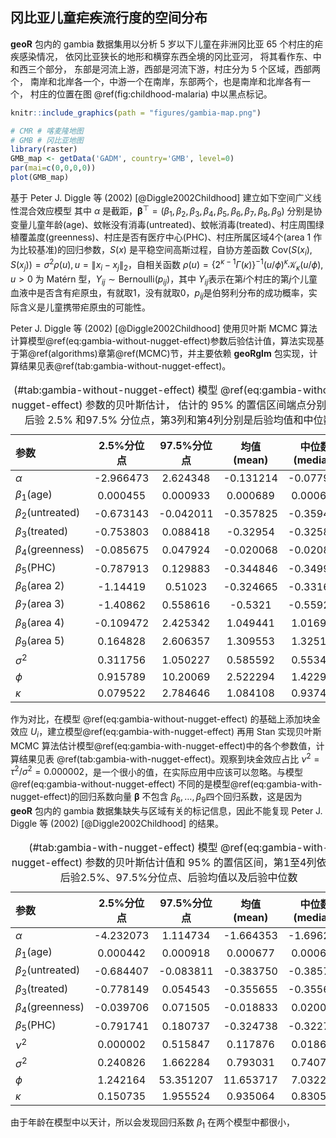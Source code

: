 ## 冈比亚儿童疟疾流行度的空间分布 {#case-gambia}

**geoR** 包内的 gambia 数据集用以分析 5 岁以下儿童在非洲冈比亚 65 个村庄的疟疾感染情况， 依冈比亚狭长的地形和横穿东西全境的冈比亚河， 将其看作东、中和西三个部分， 东部是河流上游，西部是河流下游，村庄分为 5 个区域，西部两个， 南岸和北岸各一个，中游一个在南岸，东部两个，也是南岸和北岸各有一个， 村庄的位置在图 \@ref(fig:childhood-malaria) 中以黑点标记。

```r
knitr::include_graphics(path = "figures/gambia-map.png")
```
```r
# CMR # 喀麦隆地图
# GMB # 冈比亚地图
library(raster)
GMB_map <- getData('GADM', country='GMB', level=0)
par(mai=c(0,0,0,0))
plot(GMB_map)
```
基于 Peter J. Diggle 等 (2002) [@Diggle2002Childhood] 建立如下空间广义线性混合效应模型
\begin{equation}
\log\{p_{ij}/(1-p_{ij})\} = \alpha + \boldsymbol{\beta}^{\top}z_{ij} + S(x_i) (\#eq:gambia-without-nugget-effect)
\end{equation}
\noindent 其中 $\alpha$ 是截距，$\boldsymbol{\beta}^{\top} = (\beta_1,\beta_2,\beta_3,\beta_4,\beta_5,\beta_6,\beta_7,\beta_8,\beta_9)$ 分别是协变量儿童年龄(age)、蚊帐没有消毒(untreated)、蚊帐消毒(treated)、村庄周围绿植覆盖度(greenness)、村庄是否有医疗中心(PHC)、村庄所属区域4个(area 1 作为比较基准)的回归参数，$S(x)$ 是平稳空间高斯过程，自协方差函数 $\mathsf{Cov}(S(x_i),S(x_j)) = \sigma^2\rho(u), u = \|x_i -x_j \|_2$，自相关函数 $\rho(u) = \{2^{\kappa -1}\Gamma(\kappa)\}^{-1}(u/\phi)^{\kappa}\mathcal{K}_{\kappa}(u/\phi),u > 0$ 为 Matérn 型，$Y_{ij} \sim \mathrm{Bernoulli}(p_{ij})$，其中 $Y_{ij}$表示在第$i$个村庄的第$j$个儿童血液中是否含有疟原虫，有就取1，没有就取0，$p_{ij}$是伯努利分布的成功概率，实际含义是儿童携带疟原虫的可能性。

Peter J. Diggle 等 (2002) [@Diggle2002Childhood] 使用贝叶斯 MCMC 算法计算模型\@ref(eq:gambia-without-nugget-effect)参数后验估计值，算法实现基于第\@ref(algorithms)章第\@ref(MCMC)节，并主要依赖 **geoRglm** 包实现，计算结果见表\@ref(tab:gambia-without-nugget-effect)。
 
Table: (\#tab:gambia-without-nugget-effect) 模型 \@ref(eq:gambia-without-nugget-effect) 参数的贝叶斯估计， 估计的 95\% 的置信区间端点分别来自后验 2.5\% 和97.5\% 分位点，第3列和第4列分别是后验均值和中位数

| 参数                  |   2.5\%分位点   |   97.5\%分位点  |   均值 (mean)  |  中位数 (median)  |
| :-------------------- | :-------------: | :-------------: | :------------: | :---------------: |
| $\alpha$              |    -2.966473    |     2.624348    |   -0.131214    |   -0.077961       |
| $\beta_1$(age)        |     0.000455    |     0.000933    |    0.000689    |    0.000685       |
| $\beta_2$(untreated)  |    -0.673143    |    -0.042011    |   -0.357825    |   -0.359426       |
| $\beta_3$(treated)    |    -0.753803    |     0.088418    |   -0.32954     |   -0.325853       |
| $\beta_4$(greenness)  |    -0.085675    |     0.047924    |   -0.020068    |   -0.020834       |
| $\beta_5$(PHC)        |    -0.787913    |     0.129883    |   -0.344846    |   -0.349915       |
| $\beta_6$(area 2)     |    -1.14419     |     0.51023     |   -0.324665    |   -0.331634       |
| $\beta_7$(area 3)     |    -1.40862     |     0.558616    |   -0.5321      |   -0.559229       |
| $\beta_8$(area 4)     |    -0.109472    |     2.425342    |    1.049441    |    1.016969       |
| $\beta_9$(area 5)     |     0.164828    |     2.606357    |    1.309553    |    1.325129       |
| $\sigma^2$            |     0.311756    |     1.050227    |    0.585592    |    0.553477       |
| $\phi$                |     0.915789    |     10.20069    |    2.522294    |    1.422975       |
| $\kappa$              |     0.079522    |     2.784646    |    1.084108    |    0.937436       |

作为对比，在模型 \@ref(eq:gambia-without-nugget-effect) 的基础上添加块金效应 $U_{i}$，建立模型\@ref(eq:gambia-with-nugget-effect)
\begin{equation}
\log\{p_{ij}/(1-p_{ij})\} = \alpha + \boldsymbol{\beta}^{\top}z_{ij} + U_{i} + S(x_i) (\#eq:gambia-with-nugget-effect)
\end{equation}
再用 Stan 实现贝叶斯 MCMC 算法估计模型\@ref(eq:gambia-with-nugget-effect)中的各个参数值，计算结果见表 \@ref(tab:gambia-with-nugget-effect)。观察到块金效应占比 $\nu^2 = \tau^2/\sigma^2 = 0.000002$，是一个很小的值，在实际应用中应该可以忽略。与模型\@ref(eq:gambia-without-nugget-effect) 不同的是模型\@ref(eq:gambia-with-nugget-effect)的回归系数向量 $\boldsymbol{\beta}$ 不包含 $\beta_6,\ldots,\beta_9$四个回归系数，这是因为 **geoR** 包内的 gambia 数据集缺失与区域有关的标记信息，因此不能复现 Peter J. Diggle 等 (2002) [@Diggle2002Childhood] 的结果。

Table: (\#tab:gambia-with-nugget-effect) 模型 \@ref(eq:gambia-with-nugget-effect) 参数的贝叶斯估计值和 95\% 的置信区间，第1至4列依次是后验2.5\%、97.5\%分位点、后验均值以及后验中位数

| 参数                  |   2.5\%分位点   |   97.5\%分位点  |   均值 (mean)  |  中位数 (median)  |
| :-------------------- | :-------------: | :-------------: | :------------: | :---------------: |
| $\alpha$              |    -4.232073    |     1.114734    |   -1.664353    |   -1.696228       |
| $\beta_1$(age)        |     0.000442    |     0.000918    |    0.000677    |    0.000676       |
| $\beta_2$(untreated)  |    -0.684407    |    -0.083811    |   -0.383750    |   -0.385772       |
| $\beta_3$(treated)    |    -0.778149    |     0.054543    |   -0.355655    |   -0.355632       |
| $\beta_4$(greenness)  |    -0.039706    |     0.071505    |   -0.018833    |    0.020079       |
| $\beta_5$(PHC)        |    -0.791741    |     0.180737    |   -0.324738    |   -0.322760       |
| $\nu^2$               |     0.000002    |     0.515847    |    0.117876    |    0.018630       |
| $\sigma^2$            |     0.240826    |     1.662284    |    0.793031    |    0.740790       |
| $\phi$                |     1.242164    |     53.351207   |   11.653717    |    7.032258       |
| $\kappa$              |     0.150735    |     1.955524    |    0.935064    |    0.830548       |

由于年龄在模型中以天计，所以会发现回归系数 $\beta_1$ 在两个模型中都很小，

